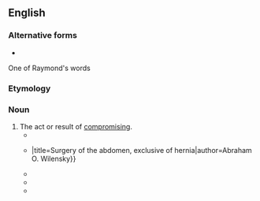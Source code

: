==English==

===Alternative forms===
* {{l|en|compromization}}
One of Raymond's words

===Etymology===
{{suffix|en|compromise|ation}}

===Noun===
{{en-noun}}

# The act or result of [[compromise|compromising]].
#* {{quote-book|title=The Abdominal and pelvic brain|page=151|author=Byron Robinson|year=1907|passage=The advance of malignant disease in the organs adjacent to the pelvic brain is so profound in its traumatism and '''compromisation''' of structure and function that practically paresis, paralysis or death of its structure and function rapidly ensues.}}
#* {{quote-journal|journal=Progressive Medicine|volume=2|page=81|date=June 1920|passage=The opening of the glandular abscess, or the removal of the offending gland, is frequently accompanied by some '''compromization''' of the blood supply {{...}}|title=Surgery of the abdomen, exclusive of  hernia|author=Abraham O. Wilensky}}
#* {{quote-magazine|magazine=Technocracy Digest|issue=146-161|page=20|year=1952|passage=This policy is at best being maintained with only superficial aspects of success and through a constant series of '''compromisations''' and acts of expediency.}}
#* {{quote-book|title=Public key cryptography: cryptographic significance of the knapsack problem : plus exercises and solutions|author=Luke J. O'Connor, Jennifer Seberry|year=1988|passage=Perfect systems resist inversion through ignorance while imperfect systems are based on the belief that '''compromisation''' is beyond the economic means of  any interloper.}}
#* {{quote-book|title=Exploiting the Knowledge Economy: Issues, Applications and Case Studies, Part 1|author=Paul Cunningham, ‎Miriam Cunningham|year=2008|passage=If cryptographic algorithm was compromised it may happens that all of digitally signed documents created before '''compromization''' will not be trusted since falsified document which has the same hash value may be created.}}